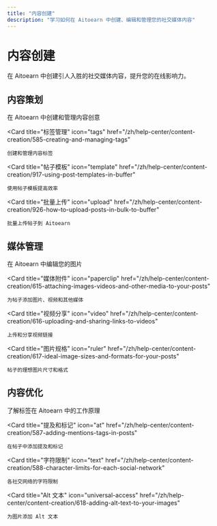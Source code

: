 ```yaml
---
title: "内容创建"
description: "学习如何在 Aitoearn 中创建、编辑和管理您的社交媒体内容"
---
```

# 内容创建

在 Aitoearn 中创建引人入胜的社交媒体内容，提升您的在线影响力。

## 内容策划

<CardGroup cols={2}>
  <Card
    title="创意管理"
    icon="lightbulb"
    href="/zh/help-center/content-creation/589-creating-ideas-in-buffer"
  >
    在 Aitoearn 中创建和管理内容创意
  </Card>
  
  <Card
    title="标签管理"
    icon="tags"
    href="/zh/help-center/content-creation/585-creating-and-managing-tags"
  >
    创建和管理内容标签
  </Card>
  
  <Card
    title="帖子模板"
    icon="template"
    href="/zh/help-center/content-creation/917-using-post-templates-in-buffer"
  >
    使用帖子模板提高效率
  </Card>
  
  <Card
    title="批量上传"
    icon="upload"
    href="/zh/help-center/content-creation/926-how-to-upload-posts-in-bulk-to-buffer"
  >
    批量上传帖子到 Aitoearn
  </Card>
</CardGroup>

## 媒体管理

<CardGroup cols={2}>
  <Card
    title="图片编辑"
    icon="image"
    href="/zh/help-center/content-creation/614-editing-your-images-in-buffer"
  >
    在 Aitoearn 中编辑您的图片
  </Card>
  
  <Card
    title="媒体附件"
    icon="paperclip"
    href="/zh/help-center/content-creation/615-attaching-images-videos-and-other-media-to-your-posts"
  >
    为帖子添加图片、视频和其他媒体
  </Card>
  
  <Card
    title="视频分享"
    icon="video"
    href="/zh/help-center/content-creation/616-uploading-and-sharing-links-to-videos"
  >
    上传和分享视频链接
  </Card>
  
  <Card
    title="图片规格"
    icon="ruler"
    href="/zh/help-center/content-creation/617-ideal-image-sizes-and-formats-for-your-posts"
  >
    帖子的理想图片尺寸和格式
  </Card>
</CardGroup>

## 内容优化

<CardGroup cols={2}>
  <Card
    title="标签策略"
    icon="hashtag"
    href="/zh/help-center/content-creation/586-how-hashtags-work-in-buffer"
  >
    了解标签在 Aitoearn 中的工作原理
  </Card>
  
  <Card
    title="提及和标记"
    icon="at"
    href="/zh/help-center/content-creation/587-adding-mentions-tags-in-posts"
  >
    在帖子中添加提及和标记
  </Card>
  
  <Card
    title="字符限制"
    icon="text"
    href="/zh/help-center/content-creation/588-character-limits-for-each-social-network"
  >
    各社交网络的字符限制
  </Card>
  
  <Card
    title="Alt 文本"
    icon="universal-access"
    href="/zh/help-center/content-creation/618-adding-alt-text-to-your-images"
  >
    为图片添加 Alt 文本
  </Card>
</CardGroup>
